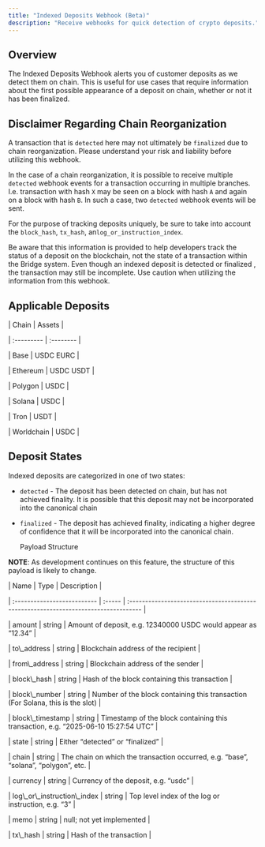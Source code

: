 ```yaml
---
title: "Indexed Deposits Webhook (Beta)"
description: "Receive webhooks for quick detection of crypto deposits."
---
```


## Overview

The Indexed Deposits Webhook alerts you of customer deposits as we detect them on chain. This is useful for use cases that require information about the first possible appearance of a deposit on chain, whether or not it has been finalized.

## <Icon icon="brake-warning" color="#f70a0a" /> Disclaimer Regarding Chain Reorganization

A transaction that is `detected` here may not ultimately be `finalized` due to chain reorganization. Please understand your risk and liability before utilizing this webhook.

In the case of a chain reorganization, it is possible to receive multiple `detected` webhook events for a transaction occurring in multiple branches. I.e. transaction with hash `X` may be seen on a block with hash `A` and again on a block with hash `B`. In such a case, two `detected` webhook events will be sent.

For the purpose of tracking deposits uniquely, be sure to take into account the `block_hash`, `tx_hash`,  an`log_or_instruction_index`.

Be aware that this information is provided to help developers track the status of a deposit on the blockchain, not the state of a transaction within the Bridge system. Even though an indexed deposit is detected or finalized , the transaction may still be incomplete. Use caution when utilizing the information from this webhook.

## Applicable Deposits

| Chain      | Assets    |

| :--------- | :-------- |

| Base       | USDC EURC |

| Ethereum   | USDC USDT |

| Polygon    | USDC      |

| Solana     | USDC      |

| Tron       | USDT      |

| Worldchain | USDC      |

## Deposit States

Indexed deposits are categorized in one of two states:

- `detected` - The deposit has been detected on chain, but has not achieved finality. It is possible that this deposit may not be incorporated into the canonical chain
- `finalized` - The deposit has achieved finality, indicating a higher degree of confidence that it will be incorporated into the canonical chain.

  Payload Structure

**NOTE**: As development continues on this feature, the structure of this payload is likely to change.

| Name                        | Type   | Description                                                                         |

| :-------------------------- | :----- | :---------------------------------------------------------------------------------- |

| amount                      | string | Amount of deposit, e.g. 12340000 USDC would appear as “12.34”                       |

| to\\\_address                 | string | Blockchain address of the recipient                                                 |

| from\\\_address               | string | Blockchain address of the sender                                                    |

| block\\\_hash                 | string | Hash of the block containing this transaction                                       |

| block\\\_number               | string | Number of the block containing this transaction (For Solana, this is the slot)      |

| block\\\_timestamp            | string | Timestamp of the block containing this transaction, e.g. “2025-06-10 15:27:54 UTC”  |

| state                       | string | Either “detected” or “finalized”                                                    |

| chain                       | string | The chain on which the transaction occurred, e.g. “base”, “solana”, “polygon”, etc. |

| currency                    | string | Currency of the deposit, e.g. “usdc”                                                |

| log\\\_or\\\_instruction\\\_index | string | Top level index of the log or instruction, e.g. “3”                                 |

| memo                        | string | null; not yet implemented                                                           |

| tx\\\_hash                    | string | Hash of the transaction                                                             |